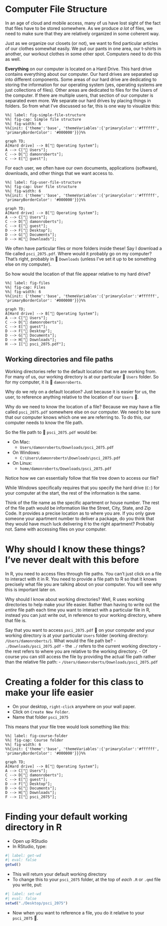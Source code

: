 # Computer File Structure {#sec-file-structure}

In an age of cloud and mobile access, many of us have lost sight of the fact that files have to be stored somewhere. As we produce *a lot* of files, we need to make sure that they are relatively organized in some coherent way.

Just as we organize our closets (or not), we want to find particular articles of our clothes somewhat easily. We put our pants in one area, our t-shirts in another, our workout clothes in some other spot. Computers need to do this as well.

**Everything** on our computer is located on a Hard Drive. This hard drive contains everything about our computer. Our hard drives are separated up into different components. Some areas of our hard drive are dedicating to storing the information for our operating system (yes, operating systems are just collections of files). Other areas are dedicated to files for the Users of the computer. If there are multiple users, that section of our computer is separated even more. We separate our hard drives by placing things in folders. So from what I've discussed so far, this is one way to visualize this:

```mermaid
%%| label: fig-simple-file-structure
%%| fig-cap: Simple file structure
%%| fig-width: 6
%%{init: {'theme':'base', 'themeVariables':{'primaryColor':'#ffffff', 'primaryBorderColor': '#000000'}}}%%

graph TD;
A[Hard drive] --> B["📂 Operating System"];
A --> C["📂 Users"];
C --> D["📂 damonroberts"];
C --> E["📂 guest"];
```

For each user, we often have our own documents, applications (software), downloads, and other things that we want access to.

```mermaid
%%| label: fig-user-file-structure
%%| fig-cap: User file structure
%%| fig-width: 6
%%{init: {'theme':'base', 'themeVariables':{'primaryColor':'#ffffff', 'primaryBorderColor': '#000000'}}}%%

graph TD;
A[Hard drive] --> B["📂 Operating System"];
A --> C["📂 Users"];
C --> D["📂 damonroberts"];
C --> E["📂 guest"];
D --> F["📂 Desktop"];
D --> G["📂 Documents"];
D --> H["📂 Downloads"];
```

We often have particular files or more folders inside these! Say I download a file called `psci_2075.pdf`. Where would it probably go on my computer? That's right, probably in 📂 `Downloads` (unless I've set it up to be something else on my computer).

So how would the location of that file appear relative to my hard drive?

```mermaid
%%| label: fig-files
%%| fig-cap: Files
%%| fig-width: 6
%%{init: {'theme':'base', 'themeVariables':{'primaryColor':'#ffffff', 'primaryBorderColor': '#000000'}}}%%

graph TD;
A[Hard drive] --> B["📂 Operating System"];
A --> C["📂 Users"];
C --> D["📂 damonroberts"];
C --> E["📂 guest"];
D --> F["📂 Desktop"];
D --> G["📂 Documents"];
D --> H["📂 Downloads"];
H --> I["📃 psci_2075.pdf"];
```

## Working directories and file paths

Working directories refer to the default location that we are working from. For many of us, our working directory is at our particular 📂 `Users` folder. So for my computer, it is 📂 `damonroberts`.

Why do we rely on a default location? Just because it is easier for us, the user, to reference anything relative to the location of our `Users` 📂.

Why do we need to know the location of a file? Because we may have a file called `psci_2075.pdf` somewhere else on our computer. We need to be sure that our computer knows which one we are referring to. To do this, our computer needs to know the file path.

So the file path to 📃 `psci_2075.pdf` would be:

- On Mac:
    - `Users/damonroberts/Downloads/psci_2075.pdf`
- On Windows:
    - `C:\Users\damonroberts\Downloads\psci_2075.pdf`
- On Linux:
    - `home/damonroberts/Downloads/psci_2075.pdf`

Notice how we can essentially follow that file tree down to access our file? 

While Windows specifically requires that you specify the hard drive (`C:`) for your computer at the start, the rest of the information is the same.

Think of the file name as the specific apartment or house number. The rest of the file path would be information like the Street, City, State, and Zip Code. It provides a precise location as to where you are. If you only gave someone your apartment number to deliver a package, do you think that they would have much luck delivering it to the right apartment? Probably not. Same with accessing files on your computer.

# Why should I know these things? I've never dealt with this before

In R, you need to access files through file paths. You can't just click on a file to interact with it in R. You need to provide a file path to R so that it knows precisely what file you are talking about on your computer. You will see why this is important later on.

Why should I know about working directories? Well, R uses working directories to help make your life easier. Rather than having to write out the *entire* file path each time you want to interact with a particular file in R, instead you can just write out, in reference to your working directory, where that file is.

Say that you want to access `psci_2075.pdf` 📃 on your computer and your working directory is at your particular `Users` folder (working directory: `/Users/damonroberts/`). What would the file path be?
- `./Downloads/psci_2075.pdf`
    - the `./` refers to the current working directory
    - the rest refers to where you are relative to the working directory.
- Of course you can still access the file by providing the actual file path rather than the relative file path:
    - `/Users/damonroberts/Downloads/psci_2075.pdf`

# Creating a folder for this class to make your life easier

- On your desktop, `right-click` anywhere on your wall paper.
- Click on `Create New Folder`.
- Name that folder `psci_2075`

This means that your file tree would look something like this:

```mermaid
%%| label: fig-course-folder
%%| fig-cap: Course folder
%%| fig-width: 6
%%{init: {'theme':'base', 'themeVariables':{'primaryColor':'#ffffff', 'primaryBorderColor': '#000000'}}}%%

graph TD;
A[Hard drive] --> B["📂 Operating System"];
A --> C["📂 Users"];
C --> D["📂 damonroberts"];
C --> E["📂 guest"];
D --> F["📂 Desktop"];
D --> G["📂 Documents"];
D --> H["📂 Downloads"];
F --> I["📂 psci_2075"];
```

# Finding your default working directory in R

- Open up RStudio
- In RStudio, type:

```R
#| label: get-wd
#| eval: false
getwd()
```

- This will return your default working directory
- To change this to your `psci_2075` folder, at the top of *each* `.R` or `.qmd` file you write, put:
```R
#| label: set-wd
#| eval: false
setwd("./Desktop/psci_2075")
```
- Now when you want to reference a file, you do it relative to your `psci_2075` 📂.